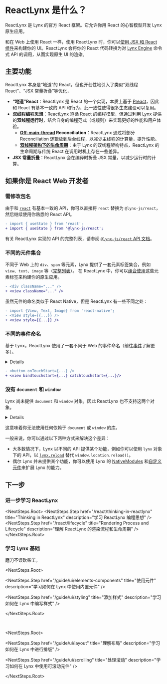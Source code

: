 
# ReactLynx 是什么？

ReactLynx 是 Lynx 的官方 React 框架。它允许你用 React 的心智模型开发 Lynx 原生应用。

和在 Web 上使用 React 一样，使用 ReactLynx 时，你可以[使用 JSX 和 React 组件](https://react.dev/learn/describing-the-ui)来构建你的 UI。ReactLynx 会将你的 React 代码转换为对 [Lynx Engine](/guide/spec.html#engine) 命令式 API 的调用，从而实现原生 UI 的渲染。

## 主要功能

ReactLynx 本身是“地道”的 React，但也开创性地引入了类似“双线程 React”、“JSX 常量折叠”等优化，

- **“地道”React**：ReactLynx 是 React 的一个实现，本质上基于 [Preact](https://github.com/preactjs/preact)，因此和 React 有基本一致的 API 和行为，此一致性使得很多生态建设可以复用。
- **[双线程编程思想](./thinking-in-reactlynx.mdx)**：ReactLynx 遵循 React 的编程模型，但通过利用 Lynx 提供的**双线程运行时**，结合自身的编程范式（或规则）来实现更好的性能和用户体验。
  - **[Off-main-thread](/guide/spec.html#background-thread-aka-off-main-thread) Reconciliation**：ReactLynx 通过将部分 Reconciliation 逻辑放到后台线程，以减少主线程的计算量，提升性能。
  - **[双线程架构下的生命周期](./lifecycle.md)**：由于 Lynx 的双线程架构特点，ReactLynx 的生命周期与传统 React 在调用时机上存在一些差异。
- **JSX 常量折叠**：ReactLynx 会在编译时折叠 JSX 常量，以减少运行时的计算。

## 如果你是 React Web 开发者

### 需修改包名

由于和 [`react`](https://www.npmjs.com/package/react) 有基本一致的 API，你可以直接将 `react` 替换为 `@lynx-js/react`，然后继续使用你熟悉的 React API。

```diff
- import { useState } from 'react';
+ import { useState } from '@lynx-js/react';
```

有关 ReactLynx 实现的 API 的完整列表，请参阅 [`@lynx-js/react` API 文档](../api/react/index.html)。

### 不同的元件集合

不同于 Web 上的 `div`、`span` 等元素，Lynx 提供了一套元素标签集合，例如 `view`、`text`、`image` 等（[完整列表](/api/elements/built-in/view.html)）。
在 ReactLynx 中，你可以[组合使用](/guide/ui/elements-components.html)这些元素标签来构建你的原生应用。

```diff
- <div className="..." />
+ <view className="..." />
```

虽然元件的命名类似于 React Native，但是 ReactLynx 有一些不同之处：

```diff
- import {View, Text, Image} from 'react-native';
- <View style={{...}} />
+ <view style={{...}} />
```

### 不同的事件命名

基于 Lynx，ReactLynx 使用了一套不同于 Web 的事件命名（前往[事件](/guide/interaction/event-handling.html)了解更多）。

<Details title="事件传播也有所不同">

在 Web 上常用的 `e.stopPropagation()`、`e.preventDefault()` 等方法，Lynx 并无完全对应的 API。
但是 Lynx 的[事件传播机制](/guide/interaction/event-handling/event-propagation.html)仍允许你实现和 Web 上类似的功能或效果。

</Details>

```diff
- <button onTouchStart={...} />
+ <view bindtouchstart={...} catchtouchstart={...}/>
```

### 没有 `document` 和 `window`

Lynx 尚未提供 `document` 和 `window` 对象，因此 ReactLynx 也不支持这两个对象。

<Details title="没有“DOM”？">

Lynx Engine 提供了一套 Low Level 的 Element API，
允许[框架开发者](/guide/spec.html#scripting-framework-developer)通过运行在[主线程](/guide/spec.html#main-thread-or-lynx-main-thread)的 JavaScript 创建 UI。
但这套 API 并不向所有开发者开放。
Lynx 鼓励开发者尽可能使用声明式的方式来构建 UI，而不是直接操作 DOM。
但也提供[直接操作节点](/guide/interaction/event-handling/manipulating-element.react.html)的能力和[主线程脚本](./main-thread-script.html)，
一般用来帮助开发者在实现一些复杂交互时，依然可以保持接近原生的用户体验。

</Details>

这意味着你无法使用任何依赖于 `document` 或 `window` 的库。

一般来说，你可以通过以下两种方式来解决这个差异：

- 大多数情况下，Lynx 以不同的 API 提供某个功能，例如你可以使用 `lynx` 对象下的 API，以 [`lynx.reload`](/api/lynx-api/lynx/lynx-reload.html) 替代 `window.location.reload()`。
- 偶尔 Lynx 并未提供某个功能，你可以使用 Lynx 的 [NativeModules](/guide/use-native-modules.mdx) 和[自定义元件](/guide/custom-native-component.mdx)来扩展 Lynx 的能力。

## 下一步

### 进一步学习 ReactLynx

<NextSteps.Root>
  <NextSteps.Step
    href="/react/thinking-in-reactlynx"
    title="Thinking in ReactLynx"
    description="学习 ReactLynx 编程思想"
  />
  <NextSteps.Step
    href="/react/lifecycle"
    title="Rendering Process and Lifecycle"
    description="理解 ReactLynx 的渲染流程和生命周期"
  />
</NextSteps.Root>

### 学习 Lynx 基础

磨刀不误砍柴工。

<NextSteps.Root>

<NextSteps.Step
  href="/guide/ui/elements-components"
  title="使用元件"
  description="学习如何在 Lynx 中使用内置元件"
/>

<NextSteps.Step
  href="/guide/ui/styling"
  title="添加样式"
  description="学习如何在 Lynx 中编写样式"
/>

</NextSteps.Root>

<br />

<NextSteps.Root>

<NextSteps.Step
  href="/guide/ui/layout"
  title="理解布局"
  description="学习如何在 Lynx 中进行排版"
/>

<NextSteps.Step
  href="/guide/ui/scrolling"
  title="处理滚动"
  description="学习如何在 Lynx 中使用可滚动元件"
/>

</NextSteps.Root>
